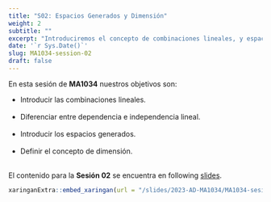 ---
title: "S02: Espacios Generados y Dimensión"
weight: 2
subtitle: ""
excerpt: "Introduciremos el concepto de combinaciones lineales, y espacios generados; para finalizar con la descripción de la dimensión de un espacio vectorial"
date: '`r Sys.Date()`'
slug: MA1034-session-02
draft: false
---

En esta sesión de **MA1034** nuestros objetivos son:


* Introducir las combinaciones lineales. <br/><br/>
* Diferenciar entre dependencia e independencia lineal. <br/><br/>
* Introducir los espacios generados. <br/><br/>
* Definir el concepto de dimensión. <br/><br/>


El contenido para la **Sesión 02** se encuentra en following [slides](/slides/2023-AD-MA1034/MA1034-sesion-02).

```{r embed-xaringan, echo=FALSE}
xaringanExtra::embed_xaringan(url = "/slides/2023-AD-MA1034/MA1034-sesion-02", ratio = "4:3")
```